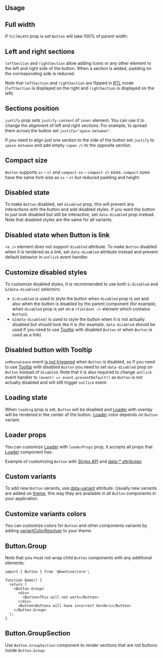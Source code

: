 

## Usage

<Demo data={ButtonDemos.configurator} />

## Full width

If `fullWidth` prop is set `Button` will take 100% of parent width:

<Demo data={ButtonDemos.fullWidth} />

## Left and right sections

`leftSection` and `rightSection` allow adding icons or any other element to the left and right side of the button.
When a section is added, padding on the corresponding side is reduced.

Note that `leftSection` and `rightSection` are flipped in [RTL](/styles/rtl) mode
(`leftSection` is displayed on the right and `rightSection` is displayed on the left).

<Demo data={ButtonDemos.sections} />

## Sections position

`justify` prop sets `justify-content` of `inner` element. You can use it to change the alignment of
left and right sections. For example, to spread them across the button set `justify="space-between"`.

If you need to align just one section to the side of the button set `justify` to `space-between`
and add empty `<span />` to the opposite section.

<Demo data={ButtonDemos.sectionsJustify} />

## Compact size

`Button` supports `xs` – `xl` and `compact-xs` – `compact-xl` sizes. `compact` sizes have
the same font-size as `xs` – `xl` but reduced padding and height.

<Demo data={ButtonDemos.compact} />

<Gradient component="Button" />

<Demo data={ButtonDemos.gradient} />

## Disabled state

To make `Button` disabled, set `disabled` prop, this will prevent any interactions with the button
and add disabled styles. If you want the button to just look disabled but still be interactive,
set `data-disabled` prop instead. Note that disabled styles are the same for all variants.

<Demo data={ButtonDemos.disabled} />

## Disabled state when Button is link

`<a />` element does not support `disabled` attribute. To make `Button` disabled when it is
rendered as a link, set `data-disabled` attribute instead and prevent default behavior in
`onClick` event handler.

<Demo data={ButtonDemos.disabledLink} />

## Customize disabled styles

To customize disabled styles, it is recommended to use both `&:disabled` and `&[data-disabled]`
selectors:

- `&:disabled` is used to style the button when `disabled` prop is set and
  also when the button is disabled by the parent component (for example, when `disabled` prop is set on a
  `<fieldset />` element which contains `Button`).
- `&[data-disabled]` is used to style the button when it is not actually disabled but should look like
  it is (for example, `data-disabled` should be used if you need to use [Tooltip](/core/tooltip) with disabled `Button`
  or when `Button` is used as a link)

<Demo data={ButtonDemos.disabledStyles} />

## Disabled button with Tooltip

`onMouseLeave` event [is not triggered](https://github.com/facebook/react/issues/18753) when `Button` is disabled, so if you need to use
[Tooltip](/core/tooltip) with disabled `Button` you need to set `data-disabled` prop on `Button`
instead of `disabled`. Note that it is also required to change `onClick` event handler to
`(event) => event.preventDefault()` as `Button` is not actually disabled and will still trigger
`onClick` event.

<Demo data={ButtonDemos.disabledTooltip} />

## Loading state

When `loading` prop is set, `Button` will be disabled and [Loader](/core/loader) with overlay will be rendered
in the center of the button. [Loader](/core/loader) color depends on `Button` variant.

<Demo data={ButtonDemos.loading} />

## Loader props

You can customize [Loader](/core/loader) with `loaderProps` prop, it accepts all props that
[Loader](/core/loader) component has:

<Demo data={ButtonDemos.loaderProps} />

<StylesApiSelectors component="Button" />

<Demo data={ButtonDemos.stylesApi} />

Example of customizing `Button` with [Styles API](/styles/styles-api) and [data-\* attributes](/styles/data-attributes):

<Demo data={StylesDemos.dataAttributes} />

## Custom variants

To add new `Button` variants, use [data-variant](/styles/variants-sizes) attribute.
Usually new variants are added on [theme](/theming/theme-object), this way they are
available in all `Button` components in your application.

<Demo data={ButtonDemos.customVariant} />

## Customize variants colors

You can customize colors for `Button` and other components variants by adding
[variantColorResolver](/theming/colors#colors-variant-resolver) to your theme.

<Demo data={ThemingDemos.variantColorsResolver} />

<AutoContrast component="Button" />

<Demo data={ButtonDemos.autoContrast} />

## Button.Group

<Demo data={ButtonDemos.group} />

Note that you must not wrap child `Button` components with any additional elements:

```tsx
import { Button } from '@mantine/core';

function Demo() {
  return (
    <Button.Group>
      <div>
        <Button>This will not work</Button>
      </div>
      <Button>Buttons will have incorrect borders</Button>
    </Button.Group>
  );
}
```

## Button.GroupSection

Use `Button.GroupSection` component to render sections that are not buttons inside `Button.Group`:

<Demo data={ButtonDemos.groupSection} />

<Polymorphic
  defaultElement="button"
  changeToElement="a"
  component="Button"
  withNext
/>

<GetElementRef component="Button" refType="button" />
